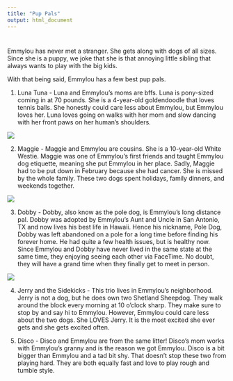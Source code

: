 ```yaml
---
title: "Pup Pals"
output: html_document
---
```


# 

Emmylou has never met a stranger. She gets along with dogs of all sizes. Since she is a puppy, we joke that she is that annoying little sibling that always wants to play with the big kids.

With that being said, Emmylou has a few best pup pals.

1. Luna Tuna - Luna and Emmylou's moms are bffs. Luna is pony-sized coming in at 70 pounds. She is a 4-year-old goldendoodle that loves tennis balls. She honestly could care less about Emmylou, but Emmylou loves her. Luna loves going on walks with her mom and slow dancing with her front paws on her human's shoulders. 


![](images/PuppyELandLuna.jpeg)</a>


2. Maggie - Maggie and Emmylou are cousins. She is a 10-year-old White Westie. Maggie was one of Emmylou's first friends and taught Emmylou dog etiquette, meaning she put Emmylou in her place. Sadly, Maggie had to be put down in February because she had cancer. She is missed by the whole family. These two dogs spent holidays, family dinners, and weekends together.

![](images/maggie.JPG)</a>


3. Dobby - Dobby, also know as the pole dog, is Emmylou's long distance pal. Dobby was adopted by Emmylou's Aunt and Uncle in San Antonio, TX and now lives his best life in Hawaii. Hence his nickname, Pole Dog, Dobby was left abandoned on a pole for a long time before finding his forever home. He had quite a few health issues, but is healthy now. Since Emmylou and Dobby have never lived in the same state at the same time, they enjoying seeing each other via FaceTime. No doubt, they will have a grand time when they finally get to meet in person.


![](images/dobbylake.jpg)</a>


4. Jerry and the Sidekicks - This trio lives in Emmylou's neighborhood. Jerry is not a dog, but he does own two Shetland Sheepdog. They walk around the block every morning at 10 o'clock sharp. They make sure to stop by and say hi to Emmylou. However, Emmylou could care less about the two dogs. She LOVES Jerry. It is the most excited she ever gets and she gets excited often. 

5. Disco - Disco and Emmylou are from the same litter! Disco's mom works with Emmylou's granny and is the reason we got Emmylou. Disco is a bit bigger than Emmylou and a tad bit shy. That doesn't stop these two from playing hard. They are both equally fast and love to play rough and tumble style. 
